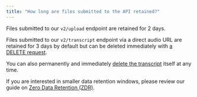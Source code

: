 ```yaml
---
title: "How long are files submitted to the API retained?"
---
```


Files submitted to our `v2/upload` endpoint are retained for 2 days.

Files submitted to our `v2/transcript` endpoint via a direct audio URL are retained for 3 days by default but can be deleted immediately with [a DELETE request](/docs/api-reference/transcripts/delete).

You can also permanently and immediately [delete the transcript](/docs/api-reference/transcripts/delete) itself at any time.

If you are interested in smaller data retention windows, please review our guide on [Zero Data Retention (ZDR)](/docs/faq/does-assemblyai-offer-zero-data-retention).
